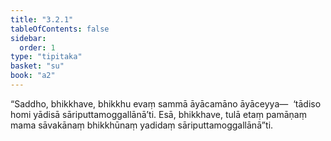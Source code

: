 ```yaml
---
title: "3.2.1"
tableOfContents: false
sidebar:
  order: 1
type: "tipitaka"
basket: "su"
book: "a2"
---
```



<DynamicBreadcrumb />

<Division number="131" book="a2" bookNo="15" page="87">

<Paragraph number="217" book="a2">
“Saddho, bhikkhave, bhikkhu evaṃ sammā āyācamāno āyāceyya—  ‘tādiso homi yādisā sāriputtamoggallānā’ti. Esā, bhikkhave, tulā etaṃ pamāṇaṃ mama sāvakānaṃ bhikkhūnaṃ yadidaṃ sāriputtamoggallānā”ti.
</Paragraph>
</Division>